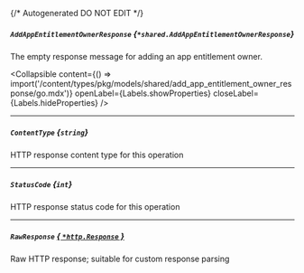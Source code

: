 {/* Autogenerated DO NOT EDIT  */}

##### `AddAppEntitlementOwnerResponse` *{`*shared.AddAppEntitlementOwnerResponse`}*
The empty response message for adding an app entitlement owner.

<Collapsible content={() => import('/content/types/pkg/models/shared/add_app_entitlement_owner_response/go.mdx')} openLabel={Labels.showProperties} closeLabel={Labels.hideProperties} />


---
##### `ContentType` *{`string`}*
HTTP response content type for this operation

---
##### `StatusCode` *{`int`}*
HTTP response status code for this operation

---
##### `RawResponse` [*{ `*http.Response` }*](https://pkg.go.dev/net/http#Response)
Raw HTTP response; suitable for custom response parsing


